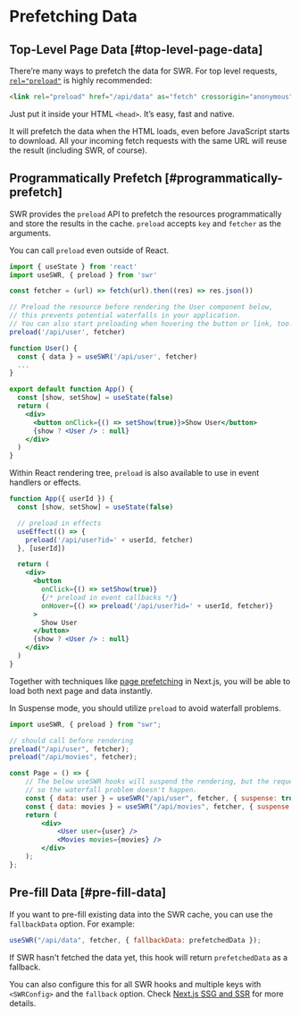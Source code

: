 # Prefetching Data

## Top-Level Page Data [#top-level-page-data]

There’re many ways to prefetch the data for SWR. For top level requests, [`rel="preload"`](https://developer.mozilla.org/en-US/docs/Web/HTML/Preloading_content) is highly recommended:

```html
<link rel="preload" href="/api/data" as="fetch" crossorigin="anonymous" />
```

Just put it inside your HTML `<head>`. It’s easy, fast and native.

It will prefetch the data when the HTML loads, even before JavaScript starts to download. All your incoming fetch requests with the same URL will reuse the result (including SWR, of course).

## Programmatically Prefetch [#programmatically-prefetch]

SWR provides the `preload` API to prefetch the resources programmatically and store the results in the cache. `preload` accepts `key` and `fetcher` as the arguments.

You can call `preload` even outside of React.

```jsx
import { useState } from 'react'
import useSWR, { preload } from 'swr'

const fetcher = (url) => fetch(url).then((res) => res.json())

// Preload the resource before rendering the User component below,
// this prevents potential waterfalls in your application.
// You can also start preloading when hovering the button or link, too.
preload('/api/user', fetcher)

function User() {
  const { data } = useSWR('/api/user', fetcher)
  ...
}

export default function App() {
  const [show, setShow] = useState(false)
  return (
    <div>
      <button onClick={() => setShow(true)}>Show User</button>
      {show ? <User /> : null}
    </div>
  )
}
```

Within React rendering tree, `preload` is also available to use in event handlers or effects.

```jsx
function App({ userId }) {
  const [show, setShow] = useState(false)

  // preload in effects
  useEffect(() => {
    preload('/api/user?id=' + userId, fetcher)
  }, [userId])

  return (
    <div>
      <button
        onClick={() => setShow(true)}
        {/* preload in event callbacks */}
        onHover={() => preload('/api/user?id=' + userId, fetcher)}
      >
        Show User
      </button>
      {show ? <User /> : null}
    </div>
  )
}
```

Together with techniques like [page prefetching](https://nextjs.org/docs/api-reference/next/router#routerprefetch) in Next.js, you will be able to load both next page and data instantly.

In Suspense mode, you should utilize `preload` to avoid waterfall problems.

```jsx
import useSWR, { preload } from "swr";

// should call before rendering
preload("/api/user", fetcher);
preload("/api/movies", fetcher);

const Page = () => {
    // The below useSWR hooks will suspend the rendering, but the requests to `/api/user` and `/api/movies` have started by `preload` already,
    // so the waterfall problem doesn't happen.
    const { data: user } = useSWR("/api/user", fetcher, { suspense: true });
    const { data: movies } = useSWR("/api/movies", fetcher, { suspense: true });
    return (
        <div>
            <User user={user} />
            <Movies movies={movies} />
        </div>
    );
};
```

## Pre-fill Data [#pre-fill-data]

If you want to pre-fill existing data into the SWR cache, you can use the `fallbackData` option. For example:

```jsx
useSWR("/api/data", fetcher, { fallbackData: prefetchedData });
```

If SWR hasn't fetched the data yet, this hook will return `prefetchedData` as a fallback.

You can also configure this for all SWR hooks and multiple keys with `<SWRConfig>` and the `fallback` option. Check [Next.js SSG and SSR](/docs/with-nextjs) for more details.
